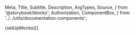  Meta,
  Title,
  Subtitle,
  Description,
  ArgTypes,
  Source,
} from '@storybook/blocks';
  Authorization,
  ComponentBox,
} from '../../utils/documentation-components';

{setUpMocks()}

<Meta
  title="Merchant Tools/Terminal Orders List"
  Components="justifi-terminal-orders-list"
  of={JustifiTerminalOrdersList}
/>

<Title />

---

Component to render a formated list of terminal device orders for the requested account.

# Index

---

- [Props, events and methods](#props-events-and-methods)
- [Authorization](#authorization)
- [Events usage](#events-usage)
- [Example usage](#example-usage)

# Props, events and methods

---

<ArgTypes exclude={['Theme']} />

# Authorization

---

<Authorization
  actions={['write']}
  entity="account"
  identification="account_id"
/>

# Events usage

---

All table components emit an event when a row is clicked with the necessary information to call the appropriate `Details` component for that entity.

<Source dark language="html" code={codeExampleEventHandling} />

# Example Usage

---

<ComponentBox>
  <justifi-terminal-orders-list account-id="123" auth-token="123abc" />
</ComponentBox>

---

<Source dark language="html" code={codeExampleFull} />
